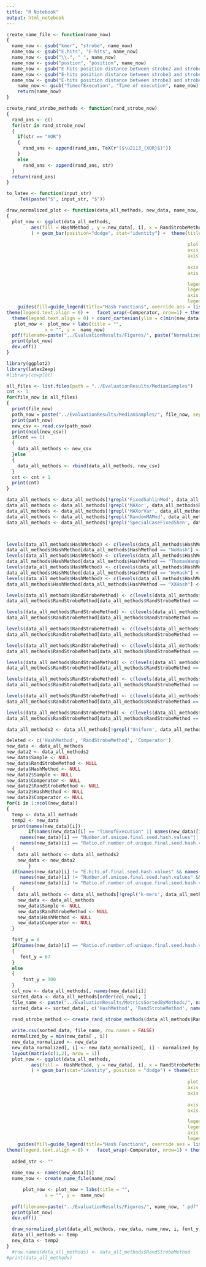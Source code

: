 ```yaml
---
title: "R Notebook"
output: html_notebook
---
```



```r
create_name_file <- function(name_now)
{
  name_now <- gsub("kmer", "strobe", name_now)
  name_now <- gsub("E.hits", "E-hits", name_now)
  name_now <- gsub("\\.", " ", name_now)
  name_now <- gsub("postion", "position", name_now)
  name_now <- gsub("E-hits position distance between strobe2 and strobe1", "E-hits distance between strobe2 and strobe1", name_now)
  name_now <- gsub("E-hits position distance between strobe3 and strobe1", "E-hits distance between strobe3 and strobe1", name_now)
  name_now <- gsub("E-hits position distance between strobe3 and strobe2", "E-hits distance between strobe3 and strobe2", name_now)
    name_now <- gsub("TimeofExecution", "Time of execution", name_now)
    return(name_now)
}
```

```r
create_rand_strobe_methods <- function(rand_strobe_now)
{
  rand_ans <- c()
  for(str in rand_strobe_now)
  {
    if(str == "XOR")
    {
      rand_ans <- append(rand_ans, TeX(r"($\u2113_{XOR}$)"))
    }
    else 
      rand_ans <- append(rand_ans, str)
  }
  return(rand_ans)
}
```

```r
to_latex <- function(input_str)
     TeX(paste("$", input_str, "$"))

```

```r
draw_normalized_plot <- function(data_all_methods, new_data, name_now, i, font_y)
{
  plot_now <- ggplot(data_all_methods,
         aes(fill = HashMethod , y = new_data[, i], x = RandStrobeMethod)
         ) + geom_bar(position="dodge", stat="identity") +  theme(title = element_text(size = 100), 
                                                                  
                                                                  plot.title = element_text( margin = margin(t = 2, b = 2)),
                                                                  axis.title=element_text(size = 80),
                                                                  axis.title.x = element_text(size = font_y, margin = margin(70, 70, 70, 70)),
                                                                                                                                                                                                           axis.title.y = element_text(size = font_y, margin = margin(70, 70, 70, 70)),
                                                                  axis.text.x = element_text(size = 120, margin = margin(100, 100, 100, 100), angle = 90, hjust = 1, vjust = 0.5),
                                                                  axis.text.y = element_text(size = 100, margin = margin(20, 20, 20, 20)),

                                                                  legend.text = element_text(size = 120),
                                                                  legend.title = element_text(size = 120),
                                                                  axis.text = element_text(margin = margin(t = 1, b = 1)),
                                                                  legend.margin = margin(30, 30, 30, 30)) + 
    guides(fill=guide_legend(title="Hash Functions", override.aes = list(size = 2))) + scale_fill_discrete(labels = to_latex) + scale_x_discrete(labels = to_latex) +
theme(legend.text.align = 0) +   facet_wrap(~Comperator, nrow=1) + theme(plot.margin = unit(c(10,10,10,10), "lines"), strip.text = element_text(size = 140),    panel.spacing.x = unit(2, "cm")) + 
  theme(legend.text.align = 0) + coord_cartesian(ylim = c(min(new_data[, i]), NA))
   plot_now <- plot_now + labs(title = "",
              x = "", y =  name_now)
  pdf(filename=paste("../EvaluationResults/Figures/", paste("Normalized", name_now), ".pdf",sep = ""), width=6000, height= 3000)
  print(plot_now)
  dev.off()
}
```



```r
library(ggplot2)
library(latex2exp)
#library(cowplot)

all_files <- list.files(path = "../EvaluationResults/MedianSamples")
cnt <- 1
for(file_now in all_files)
{
  print(file_now)
  path_now = paste("../EvaluationResults/MedianSamples/", file_now, sep = "")
  print(path_now)
  new_csv <- read.csv(path_now)
  print(ncol(new_csv))
  if(cnt == 1)
  {
    data_all_methods <- new_csv
  }else
  {
    data_all_methods <- rbind(data_all_methods, new_csv)
  }
  cnt <- cnt + 1
  print(cnt)
}

data_all_methods <- data_all_methods[!grepl('FixedSahlinMod', data_all_methods$RandStrobeMethod),]
data_all_methods <- data_all_methods[!grepl('MAXor', data_all_methods$RandStrobeMethod),]
data_all_methods <- data_all_methods[!grepl('MAXorVar', data_all_methods$RandStrobeMethod),]
data_all_methods <- data_all_methods[!grepl('RandomMAMod', data_all_methods$RandStrobeMethod),]
data_all_methods <- data_all_methods[!grepl('SpecialCaseFixedShen', data_all_methods$RandStrobeMethod),]



levels(data_all_methods$HashMethod) <- c(levels(data_all_methods$HashMethod), "None")
data_all_methods$HashMethod[data_all_methods$HashMethod == "NoHash"] <- "None"
levels(data_all_methods$HashMethod) <- c(levels(data_all_methods$HashMethod), "TW")
data_all_methods$HashMethod[data_all_methods$HashMethod == "ThomasWangHash"] <- "TW"
levels(data_all_methods$HashMethod) <- c(levels(data_all_methods$HashMethod), "Wy")
data_all_methods$HashMethod[data_all_methods$HashMethod == "WyHash"] <- "WY"
levels(data_all_methods$HashMethod) <- c(levels(data_all_methods$HashMethod), "XX")
data_all_methods$HashMethod[data_all_methods$HashMethod == "XXHash"] <- "XX"

levels(data_all_methods$RandStrobeMethod) <- c(levels(data_all_methods$RandStrobeMethod), "XOR")
data_all_methods$RandStrobeMethod[data_all_methods$RandStrobeMethod == "GuoPibri"] <- "\u2113_{XOR}"

levels(data_all_methods$RandStrobeMethod) <- c(levels(data_all_methods$RandStrobeMethod), 'MOD')
data_all_methods$RandStrobeMethod[data_all_methods$RandStrobeMethod == "SahlinMod"] <- '\u2113_{MOD}'

levels(data_all_methods$RandStrobeMethod) <- c(levels(data_all_methods$RandStrobeMethod), "AND")
data_all_methods$RandStrobeMethod[data_all_methods$RandStrobeMethod == "Shen"] <- "\u2113_{AND}"

levels(data_all_methods$RandStrobeMethod) <- c(levels(data_all_methods$RandStrobeMethod), "BC")
data_all_methods$RandStrobeMethod[data_all_methods$RandStrobeMethod == "SahlinBitCount"] <- "\u2113_{BC}"

levels(data_all_methods$RandStrobeMethod) <- c(levels(data_all_methods$RandStrobeMethod), "CC")
data_all_methods$RandStrobeMethod[data_all_methods$RandStrobeMethod == "LiuPatroLi"] <- "\u2113_{CC}"

levels(data_all_methods$RandStrobeMethod) <- c(levels(data_all_methods$RandStrobeMethod), "XV")
data_all_methods$RandStrobeMethod[data_all_methods$RandStrobeMethod == "XorVar"] <- "\u2113_{XV}"

levels(data_all_methods$RandStrobeMethod) <- c(levels(data_all_methods$RandStrobeMethod), "MAMD")
data_all_methods$RandStrobeMethod[data_all_methods$RandStrobeMethod == "MAMod"] <- "\u2113_{MAMD}"

levels(data_all_methods$RandStrobeMethod) <- c(levels(data_all_methods$RandStrobeMethod), "Traditional")
data_all_methods$RandStrobeMethod[data_all_methods$RandStrobeMethod == "Traditional"] <- "k-mers"

data_all_methods2 <- data_all_methods[!grepl('Uniform', data_all_methods$RandStrobeMethod),]

deleted <- c('HashMethod', 'RandStrobeMethod', 'Comperator')
new_data <- data_all_methods
new_data2 <- data_all_methods2
new_data$Sample <- NULL
new_data$RandStrobeMethod <- NULL
new_data$HashMethod <- NULL
new_data2$Sample <- NULL
new_data$Comperator <- NULL
new_data2$RandStrobeMethod <- NULL
new_data2$HashMethod <- NULL
new_data2$Comperator <- NULL
for(i in 1:ncol(new_data))
{
  temp <- data_all_methods
  temp2 <- new_data
  print(names(new_data)[i])
        if(names(new_data)[i] == "TimeofExecution" || names(new_data)[i] == "Number.of.unique.Strobmers" ||
     names(new_data)[i] == "Number.of.unique.final.seed.hash.values"||
     names(new_data)[i] == "Ratio.of.number.of.unique.final.seed.hash.value.to.number.of.unique.strobmers" ||   names(new_data)[i] == "E.hits.of.Strobmers" ||  names(new_data)[i] == "E.hits.of.final.seed.hash.values")
  {
    data_all_methods <- data_all_methods2
    new_data <- new_data2
        }
  if(names(new_data)[i] != "E.hits.of.final.seed.hash.values" && names(new_data)[i] != "E.hits.of.Strobmers" && 
     names(new_data)[i] != "Number.of.unique.final.seed.hash.values" && names(new_data)[i] !=  "Number.of.unique.Strobmers" && 
     names(new_data)[i] != "Ratio.of.number.of.unique.final.seed.hash.value.to.number.of.unique.strobmers")
  {
    data_all_methods <- data_all_methods[!grepl('k-mers', data_all_methods$RandStrobeMethod),]
    new_data <- data_all_methods
    new_data$Sample <- NULL
    new_data$RandStrobeMethod <- NULL
    new_data$HashMethod <- NULL
    new_data$Comperator <- NULL
  }

  font_y = 0
  if(names(new_data)[i] == "Ratio.of.number.of.unique.final.seed.hash.value.to.number.of.unique.strobmers")
  {
     font_y = 67 
  }
  else 
  {
      font_y = 100
  }
  col_now <- data_all_methods[, names(new_data)[i]]
  sorted_data <- data_all_methods[order(col_now), ]
  file_name <- paste("../EvaluationResults/MetricsSortedByMethods/", names(new_data)[i], ".csv",sep = "")
  sorted_data <- sorted_data[, c('HashMethod', 'RandStrobeMethod', names(new_data)[i])]
  
  rand_strobe_method <- create_rand_strobe_methods(data_all_methods$RandStrobeMethod)

  write.csv(sorted_data, file_name, row.names = FALSE)
  normalized_by = min(new_data[ , i])
  new_data_normalized <- new_data
  new_data_normalized[, i] <- new_data_normalized[, i] - normalized_by
  layout(matrix(c(1,2), nrow = 1))
  plot_now <- ggplot(data_all_methods,
         aes(fill =  HashMethod, y = new_data[, i], x = RandStrobeMethod)
         ) + geom_bar(stat="identity", position = "dodge") + theme(title = element_text(size = 100), 
                                                                  
                                                                  plot.title = element_text( margin = margin(t = 2, b = 2)),
                                                                  axis.title=element_text(size = 80),
                                                                  axis.title.x = element_text(size = font_y, margin = margin(70, 70, 70, 70)),
                                                                                                                                                                                                           axis.title.y = element_text(size = font_y, margin = margin(70, 70, 70, 70)),
                                                                  axis.text.x = element_text(size = 120, margin = margin(100, 100, 100, 100), angle = 90, hjust = 1, vjust = 0.5),
                                                                  axis.text.y = element_text(size = 100, margin = margin(20, 20, 20, 20)),

                                                                  legend.text = element_text(size = 120),
                                                                  legend.title = element_text(size = 120),
                                                                  axis.text = element_text(margin = margin(t = 1, b = 1)),
                                                                  legend.margin = margin(30, 30, 30, 30)) + 
    guides(fill=guide_legend(title="Hash Functions", override.aes = list(size = 2))) + scale_fill_discrete(labels = to_latex) + scale_x_discrete(labels = to_latex) +
theme(legend.text.align = 0) +   facet_wrap(~Comperator, nrow=1) + theme(plot.margin = unit(c(10,10,10,10), "lines"), strip.text = element_text(size = 140),    panel.spacing.x = unit(2, "cm"))
  
  added_str <- ""
  
  name_now <- names(new_data)[i]
  name_now <- create_name_file(name_now)

      plot_now <- plot_now + labs(title = "",
              x = "", y =  name_now)
  
  pdf(filename=paste("../EvaluationResults/Figures/", name_now, ".pdf",sep = ""), width=6000, height= 3000)
  print(plot_now)
  dev.off()

  draw_normalized_plot(data_all_methods, new_data, name_now, i, font_y)
  data_all_methods <- temp
  new_data <- temp2
}
  #row.names(data_all_methods) <- data_all_methods$RandStrobeMethod
#print(data_all_methods)
```

